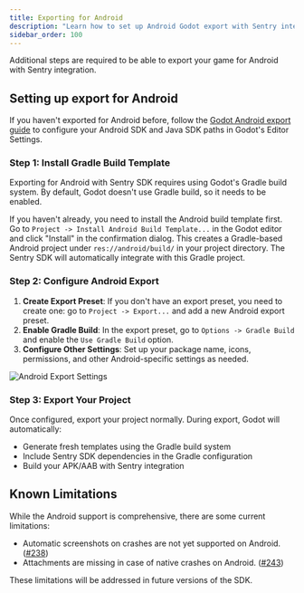 ```yaml
---
title: Exporting for Android
description: "Learn how to set up Android Godot export with Sentry integration"
sidebar_order: 100
---
```


Additional steps are required to be able to export your game for Android with Sentry integration.

## Setting up export for Android

If you haven't exported for Android before, follow the [Godot Android export guide](https://docs.godotengine.org/en/stable/tutorials/export/exporting_for_android.html) to configure your Android SDK and Java SDK paths in Godot's Editor Settings.

### Step 1: Install Gradle Build Template

Exporting for Android with Sentry SDK requires using Godot's Gradle build system. By default, Godot doesn't use Gradle build, so it needs to be enabled.

If you haven't already, you need to install the Android build template first. Go to `Project -> Install Android Build Template...` in the Godot editor and click "Install" in the confirmation dialog. This creates a Gradle-based Android project under `res://android/build/` in your project directory. The Sentry SDK will automatically integrate with this Gradle project.

### Step 2: Configure Android Export

1. **Create Export Preset**: If you don't have an export preset, you need to create one: go to `Project -> Export...` and add a new Android export preset.
2. **Enable Gradle Build**: In the export preset, go to `Options -> Gradle Build` and enable the `Use Gradle Build` option.
3. **Configure Other Settings**: Set up your package name, icons, permissions, and other Android-specific settings as needed.

![Android Export Settings](imgs/android_export.png)

### Step 3: Export Your Project

Once configured, export your project normally. During export, Godot will automatically:
- Generate fresh templates using the Gradle build system
- Include Sentry SDK dependencies in the Gradle configuration
- Build your APK/AAB with Sentry integration

## Known Limitations

While the Android support is comprehensive, there are some current limitations:

- Automatic screenshots on crashes are not yet supported on Android. ([#238](https://github.com/getsentry/sentry-godot/issues/238))
- Attachments are missing in case of native crashes on Android. ([#243](https://github.com/getsentry/sentry-godot/issues/243))

These limitations will be addressed in future versions of the SDK.
